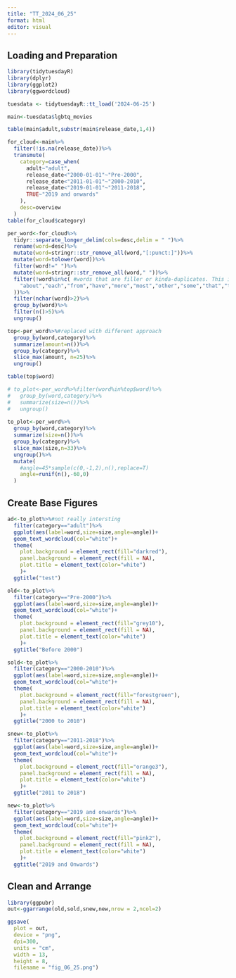 ```yaml
---
title: "TT_2024_06_25"
format: html
editor: visual
---
```


## Loading and Preparation

```r
library(tidytuesdayR)
library(dplyr)
library(ggplot2)
library(ggwordcloud)

tuesdata <- tidytuesdayR::tt_load('2024-06-25')

main<-tuesdata$lgbtq_movies

table(main$adult,substr(main$release_date,1,4))

for_cloud<-main%>%
  filter(!is.na(release_date))%>%
  transmute(
    category=case_when(
      adult~"adult",
      release_date<"2000-01-01"~"Pre-2000",
      release_date<"2011-01-01"~"2000-2010",
      release_date<"2019-01-01"~"2011-2018",
      TRUE~"2019 and onwards"
    ),
    desc=overview
  )
table(for_cloud$category)

per_word<-for_cloud%>%
  tidyr::separate_longer_delim(cols=desc,delim = " ")%>%
  rename(word=desc)%>%
  mutate(word=stringr::str_remove_all(word,"[:punct:]"))%>%
  mutate(word=tolower(word))%>%
  filter(word!=" ")%>%
  mutate(word=stringr::str_remove_all(word," "))%>%
  filter(!word%in%c( #words that are filler or kinda-duplicates. This is a stupid way to do this, but it's fine for just practicing this kind of figure
    "about","each","from","have","more","most","other","some","that","their","these","this","when","will","what","with","after","between","into","just","sure", "your","shes","only", "after","back", "film","into","only","through","which","while", "all", "and","are","but","for","has","his","its","his","not","one","the","two","was","who","you","over","she","they","where","new", "her","him","get","them","him","new","out","can","men","women","girls","been","both","down","like","off","scenes","series","story","way","another","being","cant","gets","finds","meets","than","himself","documentary","then","others","own","how","becomes", "boys", "lives", "friend", "years","also", "before", "come", "during", "every", "hes", "lesbians", "there", "very", "films"
  ))%>%
  filter(nchar(word)>2)%>%
  group_by(word)%>%
  filter(n()>5)%>%
  ungroup()

top<-per_word%>%#replaced with different approach
  group_by(word,category)%>%
  summarize(amount=n())%>%
  group_by(category)%>%
  slice_max(amount, n=25)%>%
  ungroup()

table(top$word)

# to_plot<-per_word%>%filter(word%in%top$word)%>%
#   group_by(word,category)%>%
#   summarize(size=n())%>%
#   ungroup()
  
to_plot<-per_word%>%
  group_by(word,category)%>%
  summarize(size=n())%>%
  group_by(category)%>%
  slice_max(size,n=33)%>%
  ungroup()%>%
  mutate(
    #angle=45*sample(c(0,-1,2),n(),replace=T)
    angle=runif(n(),-60,0)
  )

```

## Create Base Figures

```r
ad<-to_plot%>%#not really intersting
  filter(category=="adult")%>%
  ggplot(aes(label=word,size=size,angle=angle))+
  geom_text_wordcloud(col="white")+
  theme(
    plot.background = element_rect(fill="darkred"),
    panel.background = element_rect(fill = NA),
    plot.title = element_text(color="white")
    )+
  ggtitle("test")

old<-to_plot%>%
  filter(category=="Pre-2000")%>%
  ggplot(aes(label=word,size=size,angle=angle))+
  geom_text_wordcloud(col="white")+
  theme(
    plot.background = element_rect(fill="grey10"),
    panel.background = element_rect(fill = NA),
    plot.title = element_text(color="white")
    )+
  ggtitle("Before 2000")

sold<-to_plot%>%
  filter(category=="2000-2010")%>%
  ggplot(aes(label=word,size=size,angle=angle))+
  geom_text_wordcloud(col="white")+
  theme(
    plot.background = element_rect(fill="forestgreen"),
    panel.background = element_rect(fill = NA),
    plot.title = element_text(color="white")
    )+
  ggtitle("2000 to 2010")

snew<-to_plot%>%
  filter(category=="2011-2018")%>%
  ggplot(aes(label=word,size=size,angle=angle))+
  geom_text_wordcloud(col="white")+
  theme(
    plot.background = element_rect(fill="orange3"),
    panel.background = element_rect(fill = NA),
    plot.title = element_text(color="white")
    )+
  ggtitle("2011 to 2018")

new<-to_plot%>%
  filter(category=="2019 and onwards")%>%
  ggplot(aes(label=word,size=size,angle=angle))+
  geom_text_wordcloud(col="white")+
  theme(
    plot.background = element_rect(fill="pink2"),
    panel.background = element_rect(fill = NA),
    plot.title = element_text(color="white")
    )+
  ggtitle("2019 and Onwards")
```

## Clean and Arrange

```r
library(ggpubr)
out<-ggarrange(old,sold,snew,new,nrow = 2,ncol=2)

ggsave(
  plot = out,
  device = "png",
  dpi=300,
  units = "cm",
  width = 13,
  height = 8,
  filename = "fig_06_25.png")
```


